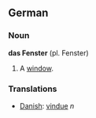 ==German==
===Noun===
'''das Fenster''' (pl. Fenster)

# A [[window]].

===Translations===
*[[Danish]]: [[vindue]] ''n''